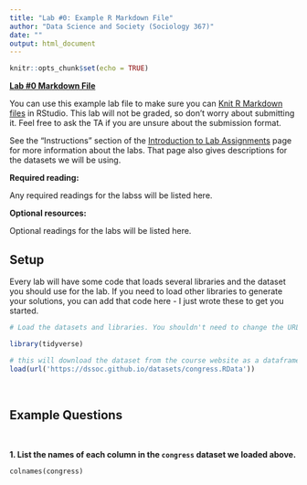 ```yaml
---
title: "Lab #0: Example R Markdown File"
author: "Data Science and Society (Sociology 367)"
date: ""
output: html_document
---
```


```r
knitr::opts_chunk$set(echo = TRUE)
```

**[Lab #0 Markdown File](/assignments/Lab_0_example_markdown.Rmd)**

You can use this example lab file to make sure you can [Knit R Markdown files](https://rmarkdown.rstudio.com/authoring_quick_tour.html) in RStudio. This lab will not be graded, so don't worry about submitting it. Feel free to ask the TA if you are unsure about the submission format.

See the "Instructions" section of the [Introduction to Lab Assignments](https://dssoc.github.io/assignments/lab_instructions.html) page for more information about the labs. That page also gives descriptions for the datasets we will be using.

**Required reading:** 

Any required readings for the labss will be listed here.

**Optional resources:**

Optional readings for the labs will be listed here.


## Setup

Every lab will have some code that loads several libraries and the dataset you should use for the lab. If you need to load other libraries to generate your solutions, you can add that code here - I just wrote these to get you started.

```r
# Load the datasets and libraries. You shouldn't need to change the URL in the `load` function.

library(tidyverse)

# this will download the dataset from the course website as a dataframe called `congress`.
load(url('https://dssoc.github.io/datasets/congress.RData'))
```
<br/>


## Example Questions

<br>

**1. List the names of each column in the `congress` dataset we loaded above.**
```
colnames(congress)
```
<br>
